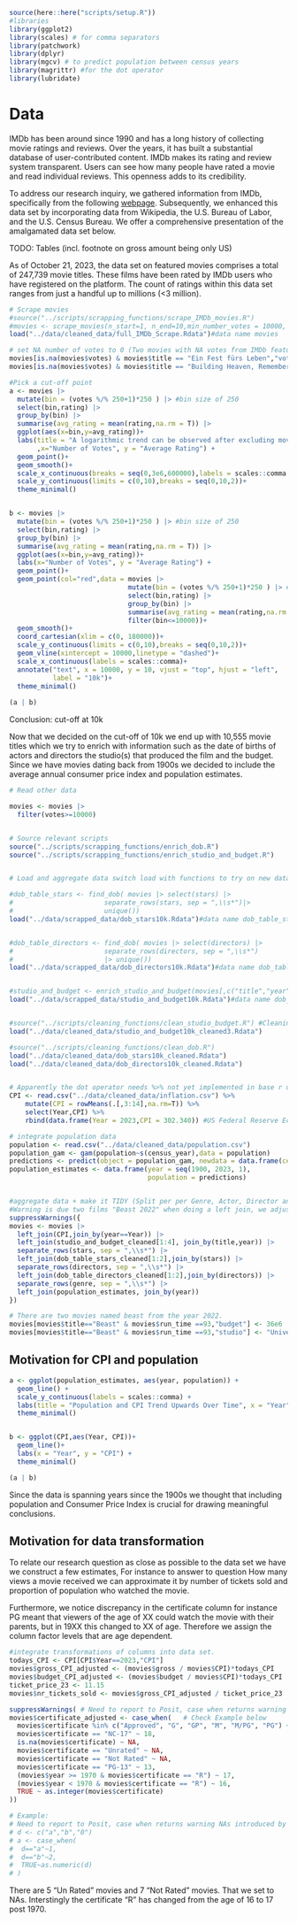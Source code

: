 ```r
source(here::here("scripts/setup.R"))
#libraries
library(ggplot2)
library(scales) # for comma separators
library(patchwork)
library(dplyr)
library(mgcv) # to predict population between census years
library(magrittr) #for the dot operator
library(lubridate)
```

# Data

IMDb has been around since 1990 and has a long history of collecting movie ratings and reviews. Over the years, it has built a substantial database of user-contributed content. IMDb makes its rating and review system transparent. Users can see how many people have rated a movie and read individual reviews. This openness adds to its credibility. 

To address our research inquiry, we gathered information from IMDb, specifically from the following [webpage](https://www.imdb.com/search/title/?title_type=feature&num_votes=0,&sort=user_rating,desc&ref_=adv_prv). Subsequently, we enhanced this data set by incorporating data from Wikipedia, the U.S. Bureau of Labor, and the U.S. Census Bureau. We offer a comprehensive presentation of the amalgamated data set below.

TODO: Tables (incl. footnote on gross amount being only US)

As of October 21, 2023, the data set on featured movies comprises a total of 247,739 movie titles. These films have been rated by IMDb users who have registered on the platform. The count of ratings within this data set ranges from just a handful up to millions (<3 million).

```r
# Scrape movies
#source("../scripts/scrapping_functions/scrape_IMDb_movies.R")
#movies <- scrape_movies(n_start=1, n_end=10,min_number_votes = 10000, print_progress = FALSE, return_next_url = FALSE, start_url = 'empty')
load("../data/cleaned_data/full_IMDb_Scrape.Rdata")#data name movies

# set NA number of votes to 0 (Two movies with NA votes from IMDb featured page, however <50 votes on IMDb movie page)
movies[is.na(movies$votes) & movies$title == "Ein Fest fürs Leben","votes"] <- 9
movies[is.na(movies$votes) & movies$title == "Building Heaven, Remembering Earth","votes"] <- 16

#Pick a cut-off point
a <- movies |>
  mutate(bin = (votes %/% 250+1)*250 ) |> #bin size of 250
  select(bin,rating) |> 
  group_by(bin) |>
  summarise(avg_rating = mean(rating,na.rm = T)) |>
  ggplot(aes(x=bin,y=avg_rating))+
  labs(title = "A logarithmic trend can be observed after excluding movies\nwith less than 10k votes"
       ,x="Number of Votes", y = "Average Rating") +
  geom_point()+
  geom_smooth()+
  scale_x_continuous(breaks = seq(0,3e6,600000),labels = scales::comma )+
  scale_y_continuous(limits = c(0,10),breaks = seq(0,10,2))+
  theme_minimal()


b <- movies |>
  mutate(bin = (votes %/% 250+1)*250 ) |> #bin size of 250
  select(bin,rating) |> 
  group_by(bin) |>
  summarise(avg_rating = mean(rating,na.rm = T)) |>
  ggplot(aes(x=bin,y=avg_rating))+
  labs(x="Number of Votes", y = "Average Rating") +
  geom_point()+
  geom_point(col="red",data = movies |>
                              mutate(bin = (votes %/% 250+1)*250 ) |> #bin size of 250
                              select(bin,rating) |> 
                              group_by(bin) |>
                              summarise(avg_rating = mean(rating,na.rm = T)) |>
                              filter(bin<=10000))+
  geom_smooth()+
  coord_cartesian(xlim = c(0, 180000))+
  scale_y_continuous(limits = c(0,10),breaks = seq(0,10,2))+
  geom_vline(xintercept = 10000,linetype = "dashed")+
  scale_x_continuous(labels = scales::comma)+
  annotate("text", x = 10000, y = 10, vjust = "top", hjust = "left",
           label = "10k")+
  theme_minimal()
  
(a | b)

```
Conclusion: cut-off at 10k


Now that we decided on the cut-off of 10k we end up with 10,555 movie titles which we try to enrich with information such as the date of births of actors and directors the studio(s) that produced the film and the budget. Since we have movies dating back from 1900s we decided to include the average annual consumer price index and population estimates.


```r
# Read other data

movies <- movies |>
  filter(votes>=10000)


# Source relevant scripts
source("../scripts/scrapping_functions/enrich_dob.R")
source("../scripts/scrapping_functions/enrich_studio_and_budget.R")


# Load and aggregate data switch load with functions to try on new data set

#dob_table_stars <- find_dob( movies |> select(stars) |>
#                       separate_rows(stars, sep = ",\\s*")|>
#                       unique())
load("../data/scrapped_data/dob_stars10k.Rdata")#data name dob_table_stars


#dob_table_directors <- find_dob( movies |> select(directors) |>
#                       separate_rows(directors, sep = ",\\s*")
#                       |> unique())
load("../data/scrapped_data/dob_directors10k.Rdata")#data name dob_table_directors


#studio_and_budget <- enrich_studio_and_budget(movies[,c("title","year")])
load("../data/scrapped_data/studio_and_budget10k.Rdata")#data name dob_table_directors


#source("../scripts/cleaning_functions/clean_studio_budget.R") #Cleaning the studio takes about 1.5 hours for >10k votes
load("../data/cleaned_data/studio_and_budget10k_cleaned3.Rdata")

#source("../scripts/cleaning_functions/clean_dob.R")
load("../data/cleaned_data/dob_stars10k_cleaned.Rdata")
load("../data/cleaned_data/dob_directors10k_cleaned.Rdata")


# Apparently the dot operator needs %>% not yet implemented in base r using |>
CPI <- read.csv("../data/cleaned_data/inflation.csv") %>%
    mutate(CPI = rowMeans(.[,3:14],na.rm=T)) %>%
    select(Year,CPI) %>%
    rbind(data.frame(Year = 2023,CPI = 302.340)) #US Federal Reserve Economic Data

# integrate population data
population <- read.csv("../data/cleaned_data/population.csv")
population_gam <- gam(population~s(census_year),data = population)
predictions <- predict(object = population_gam, newdata = data.frame(census_year = seq(1900, 2023, 1)))
population_estimates <- data.frame(year = seq(1900, 2023, 1),
                                   population = predictions)


#aggregate data + make it TIDY (Split per per Genre, Actor, Director and Studio)
#Warning is due two films "Beast 2022" when doing a left join, we adjust them afterwards.
suppressWarnings({
movies <- movies |> 
  left_join(CPI,join_by(year==Year)) |>
  left_join(studio_and_budget_cleaned[1:4], join_by(title,year)) |>
  separate_rows(stars, sep = ",\\s*") |>
  left_join(dob_table_stars_cleaned[1:2],join_by(stars)) |>
  separate_rows(directors, sep = ",\\s*") |>
  left_join(dob_table_directors_cleaned[1:2],join_by(directors)) |>
  separate_rows(genre, sep = ",\\s*") |>
  left_join(population_estimates, join_by(year))
})

# There are two movies named beast from the year 2022.
movies[movies$title=="Beast" & movies$run_time ==93,"budget"] <- 36e6
movies[movies$title=="Beast" & movies$run_time ==93,"studio"] <- "Universal Pictures"

```


## Motivation for CPI and population
```r
a <- ggplot(population_estimates, aes(year, population)) +
  geom_line() +
  scale_y_continuous(labels = scales::comma) +
  labs(title = "Population and CPI Trend Upwards Over Time", x = "Year", y = "Population") +
  theme_minimal()


b <- ggplot(CPI,aes(Year, CPI))+
  geom_line()+
  labs(x = "Year", y = "CPI") +
  theme_minimal()

(a | b)

```
Since the data is spanning years since the 1900s we thought that including population and Consumer Price Index is crucial for drawing meaningful conclusions.


## Motivation for data transformation
To relate our research question as close as possible to the data set we have we construct a few estimates, For instance to answer to question How many views a movie received we can approximate it by number of tickets sold and proportion of population who watched the movie.

Furthermore, we notice discrepancy in the certificate column for instance PG meant that viewers of the age of XX could watch the movie with their parents, but in 19XX this changed to XX of age. Therefore we assign the column factor levels that are age dependent.
```r
#integrate transformations of columns into data set.
todays_CPI <- CPI[CPI$Year==2023,"CPI"]
movies$gross_CPI_adjusted <- (movies$gross / movies$CPI)*todays_CPI
movies$budget_CPI_adjusted <- (movies$budget / movies$CPI)*todays_CPI
ticket_price_23 <- 11.15
movies$nr_tickets_sold <- movies$gross_CPI_adjusted / ticket_price_23

suppressWarnings( # Need to report to Posit, case when returns warning NAs introduced by coercion but this is not true!
movies$certificate_adjusted <- case_when(   # Check Example below
  movies$certificate %in% c("Approved", "G", "GP", "M", "M/PG", "PG") ~ 0,
  movies$certificate == "NC-17" ~ 18,
  is.na(movies$certificate) ~ NA,
  movies$certificate == "Unrated" ~ NA,
  movies$certificate == "Not Rated" ~ NA,
  movies$certificate == "PG-13" ~ 13,
  (movies$year >= 1970 & movies$certificate == "R") ~ 17,
  (movies$year < 1970 & movies$certificate == "R") ~ 16,
  TRUE ~ as.integer(movies$certificate)
))

# Example:
# Need to report to Posit, case when returns warning NAs introduced by coercion but this is not true!
# d <- c("a","b","0")
# a <- case_when(
#  d=="a"~1,
#  d=="b"~2,
#  TRUE~as.numeric(d)
# )


```

There are 5 "Un Rated" movies and 7 "Not Rated" movies. That we set to NAs. Interstingly the certificate "R" has changed from the age of 16 to 17 post 1970.


